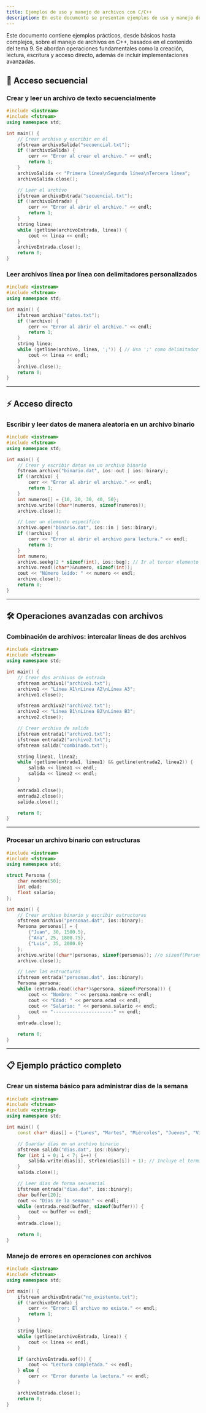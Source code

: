 ```yaml
---
title: Ejemplos de uso y manejo de archivos con C/C++
description: En este documento se presentan ejemplos de uso y manejo de archivos con C/C++.
---
```


Este documento contiene ejemplos prácticos, desde básicos hasta complejos, sobre el manejo de archivos en C++, basados en el contenido del tema 9. Se abordan operaciones fundamentales como la creación, lectura, escritura y acceso directo, además de incluir implementaciones avanzadas.


## 🔄 Acceso secuencial

### Crear y leer un archivo de texto secuencialmente

```cpp frame="terminal"
#include <iostream>
#include <fstream>
using namespace std;

int main() {
    // Crear archivo y escribir en él
    ofstream archivoSalida("secuencial.txt");
    if (!archivoSalida) {
        cerr << "Error al crear el archivo." << endl;
        return 1;
    }
    archivoSalida << "Primera línea\nSegunda línea\nTercera línea";
    archivoSalida.close();

    // Leer el archivo
    ifstream archivoEntrada("secuencial.txt");
    if (!archivoEntrada) {
        cerr << "Error al abrir el archivo." << endl;
        return 1;
    }
    string linea;
    while (getline(archivoEntrada, linea)) {
        cout << linea << endl;
    }
    archivoEntrada.close();
    return 0;
}
```

### Leer archivos línea por línea con delimitadores personalizados

```cpp frame="terminal"
#include <iostream>
#include <fstream>
using namespace std;

int main() {
    ifstream archivo("datos.txt");
    if (!archivo) {
        cerr << "Error al abrir el archivo." << endl;
        return 1;
    }
    string linea;
    while (getline(archivo, linea, ';')) { // Usa ';' como delimitador
        cout << linea << endl;
    }
    archivo.close();
    return 0;
}
```

---

## ⚡ Acceso directo

### Escribir y leer datos de manera aleatoria en un archivo binario

```cpp frame="terminal"
#include <iostream>
#include <fstream>
using namespace std;

int main() {
    // Crear y escribir datos en un archivo binario
    fstream archivo("binario.dat", ios::out | ios::binary);
    if (!archivo) {
        cerr << "Error al abrir el archivo." << endl;
        return 1;
    }
    int numeros[] = {10, 20, 30, 40, 50};
    archivo.write((char*)numeros, sizeof(numeros));
    archivo.close();

    // Leer un elemento específico
    archivo.open("binario.dat", ios::in | ios::binary);
    if (!archivo) {
        cerr << "Error al abrir el archivo para lectura." << endl;
        return 1;
    }
    int numero;
    archivo.seekg(2 * sizeof(int), ios::beg); // Ir al tercer elemento
    archivo.read((char*)&numero, sizeof(int));
    cout << "Número leído: " << numero << endl;
    archivo.close();
    return 0;
}
```

---

## 🛠 Operaciones avanzadas con archivos

### Combinación de archivos: intercalar líneas de dos archivos

```cpp frame="terminal"
#include <iostream>
#include <fstream>
using namespace std;

int main() {
    // Crear dos archivos de entrada
    ofstream archivo1("archivo1.txt");
    archivo1 << "Línea A1\nLínea A2\nLínea A3";
    archivo1.close();

    ofstream archivo2("archivo2.txt");
    archivo2 << "Línea B1\nLínea B2\nLínea B3";
    archivo2.close();

    // Crear archivo de salida
    ifstream entrada1("archivo1.txt");
    ifstream entrada2("archivo2.txt");
    ofstream salida("combinado.txt");

    string linea1, linea2;
    while (getline(entrada1, linea1) && getline(entrada2, linea2)) {
        salida << linea1 << endl;
        salida << linea2 << endl;
    }

    entrada1.close();
    entrada2.close();
    salida.close();

    return 0;
}
```

---

### Procesar un archivo binario con estructuras

```cpp frame="terminal"
#include <iostream>
#include <fstream>
using namespace std;

struct Persona {
    char nombre[50];
    int edad;
    float salario;
};

int main() {
    // Crear archivo binario y escribir estructuras
    ofstream archivo("personas.dat", ios::binary);
    Persona personas[] = {
        {"Juan", 30, 1500.5},
        {"Ana", 25, 1800.75},
        {"Luis", 35, 2000.0}
    };
    archivo.write((char*)personas, sizeof(personas)); //o sizeof(Persona) * 3
    archivo.close();

    // Leer las estructuras
    ifstream entrada("personas.dat", ios::binary);
    Persona persona;
    while (entrada.read((char*)&persona, sizeof(Persona))) {
        cout << "Nombre: " << persona.nombre << endl;
        cout << "Edad: " << persona.edad << endl;
        cout << "Salario: " << persona.salario << endl;
        cout << "----------------------" << endl;
    }
    entrada.close();

    return 0;
}
```

---

## 📋 Ejemplo práctico completo

### Crear un sistema básico para administrar días de la semana

```cpp frame="terminal"
#include <iostream>
#include <fstream>
#include <cstring>
using namespace std;

int main() {
    const char* dias[] = {"Lunes", "Martes", "Miércoles", "Jueves", "Viernes", "Sábado", "Domingo"};

    // Guardar días en un archivo binario
    ofstream salida("dias.dat", ios::binary);
    for (int i = 0; i < 7; i++) {
        salida.write(dias[i], strlen(dias[i]) + 1); // Incluye el terminador null
    }
    salida.close();

    // Leer días de forma secuencial
    ifstream entrada("dias.dat", ios::binary);
    char buffer[20];
    cout << "Días de la semana:" << endl;
    while (entrada.read(buffer, sizeof(buffer))) {
        cout << buffer << endl;
    }
    entrada.close();

    return 0;
}
```

### Manejo de errores en operaciones con archivos

```cpp frame="terminal"
#include <iostream>
#include <fstream>
using namespace std;

int main() {
    ifstream archivoEntrada("no_existente.txt");
    if (!archivoEntrada) {
        cerr << "Error: El archivo no existe." << endl;
        return 1;
    }

    string linea;
    while (getline(archivoEntrada, linea)) {
        cout << linea << endl;
    }

    if (archivoEntrada.eof()) {
        cout << "Lectura completada." << endl;
    } else {
        cerr << "Error durante la lectura." << endl;
    }

    archivoEntrada.close();
    return 0;
}
```